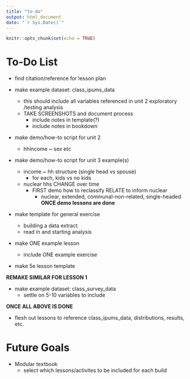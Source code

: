 ```yaml
---
title: "to-do"
output: html_document
date: "`r Sys.Date()`"
---
```


```r
knitr::opts_chunk$set(echo = TRUE)
```

# To-Do List {.tabset}

* find citation/reference for lesson plan

* make example dataset: class_ipums_data
  + this should include all variables referenced in unit 2 exploratory /testing analysis
  + TAKE SCREENSHOTS and document process
    + include notes in template(?)
    + include notes in bookdown


  
* make demo/how-to script for unit 2
  + hhincome ~ sex etc

* make demo/how-to script for unit 3 example(s)

  + income ~ hh structure (single head vs spouse)
    + for each, kids vs no kids
    
  + nuclear hhs CHANGE over time
    + FIRST demo how to reclassify RELATE to inform nuclear
      + nuclear, extended, communal-non-related, single-headed
**ONCE demo lessons are done**
  
* make template for general exercise
  + building a data extract 
  + read in and starting analysis
* make ONE example lesson
  + include ONE example exercise
  
  
* make 5e lesson template

**REMAKE SIMILAR FOR LESSON 1**

* make example dataset: class_survey_data
  + settle on 5-10 variables to include
  
  
**ONCE ALL ABOVE IS DONE**


* flesh out lessons to reference class_ipums_data, distributions, results, etc.

# Future Goals

* Modular textbook
  * select which lessons/activites to be included for each build
